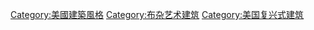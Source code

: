 [[Category:美國建築風格|Category:美國建築風格]]
[[Category:布杂艺术建筑|Category:布杂艺术建筑]]
[[Category:美国复兴式建筑|Category:美国复兴式建筑]]